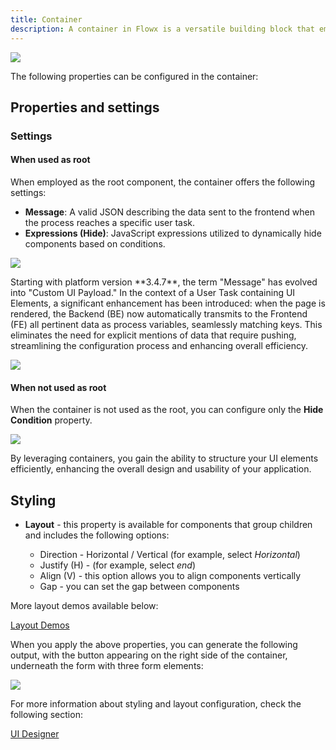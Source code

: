 ```yaml
---
title: Container
description: A container in Flowx is a versatile building block that empowers you to group components and arrange them as needed, providing flexibility in UI design. It can also serve as the root component for your design.
---
```


![](https://s3.eu-west-1.amazonaws.com/docx.flowx.ai/building-blocks/ui-designer/ui_designer_container.gif)

The following properties can be configured in the container:

## Properties and settings

### Settings

#### When used as root

When employed as the root component, the container offers the following settings:

* **Message**: A valid JSON describing the data sent to the frontend when the process reaches a specific user task. 
* **Expressions (Hide)**: JavaScript expressions utilized to dynamically hide components based on conditions.

![](https://s3.eu-west-1.amazonaws.com/docx.flowx.ai/release34/container_root.png)

<Warning>
Starting with platform version **3.4.7**, the term "Message" has evolved into "Custom UI Payload." In the context of a User Task containing UI Elements, a significant enhancement has been introduced: when the page is rendered, the Backend (BE) now automatically transmits to the Frontend (FE) all pertinent data as process variables, seamlessly matching keys. This eliminates the need for explicit mentions of data that require pushing, streamlining the configuration process and enhancing overall efficiency.

![](https://s3.eu-west-1.amazonaws.com/docx.flowx.ai/release34/container_custom_ui.png)
</Warning>

#### When not used as root

When the container is not used as the root, you can configure only the **Hide Condition** property.

![](https://s3.eu-west-1.amazonaws.com/docx.flowx.ai/building-blocks/ui-designer/ui_designer_container_settings.png)

By leveraging containers, you gain the ability to structure your UI elements efficiently, enhancing the overall design and usability of your application.

## Styling

* **Layout** - this property is available for components that group children and includes the following options:

    * Direction - Horizontal / Vertical (for example, select *Horizontal*)
    * Justify (H) - (for example, select *end*)
    * Align (V) - this option allows you to align components vertically
    * Gap - you can set the gap between components

More layout demos available below:

[Layout Demos](https://tburleson-layouts-demos.firebaseapp.com/#/docs)

When you apply the above properties, you can generate the following output, with the button appearing on the right side of the container, underneath the form with three form elements:

![](https://s3.eu-west-1.amazonaws.com/docx.flowx.ai/building-blocks/ui-designer/container_styling.png)

For more information about styling and layout configuration, check the following section:

[UI Designer](../../ui-designer.md#styling)